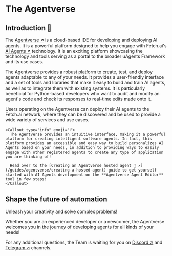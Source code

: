 
# The Agentverse

## Introduction 🚀

The [Agentverse ↗️](https://agentverse.ai/) is a cloud-based IDE for developing and deploying AI agents. It is a powerful platform designed to help you engage with Fetch.ai's [AI Agents ↗️](/concepts/agents/agents) technology. It is an exciting platform showcasing the technology and tools serving as a portal to the broader uAgents Framework and its use cases.

The Agentverse provides a robust platform to create, test, and deploy agents adaptable to any of your needs. It provides a user-friendly interface and a set of tools and libraries that make it easy to build and train AI agents, as well as to integrate them with existing systems. It is particularly beneficial for Python-based developers who want to audit and modify an agent's code and check its responses to real-time edits made onto it.

Users operating on the Agentverse can deploy their AI agents to the Fetch.ai network, where they can be discovered and be used to provide a wide variety of services and use cases.

    <Callout type="info" emoji="ℹ️">
      The Agentverse provides an intuitive interface, making it a powerful platform for creating intelligent software agents. In fact, this platform provides an accessible and easy way to build personalizes AI Agents based on your needs, in addition to providing ways to easily engage with other registered agents to create any type of application you are thinking of!

      Head over to the [Creating an Agentverse hosted agent 🤖 ↗️](/guides/agentverse/creating-a-hosted-agent) guide to get yourself started with AI Agents development on the **Agentverse Agent Editor** tool in few steps!
    </Callout>

## Shape the future of automation

Unleash your creativity and solve complex problems!

Whether you are an experienced developer or a newcomer, the Agentverse welcomes you in the journey of developing agents for all kinds of your needs!

For any additional questions, the Team is waiting for you on [Discord ↗️](https://discord.gg/fetchai) and [Telegram ↗️](https://t.me/fetch_ai) channels.
